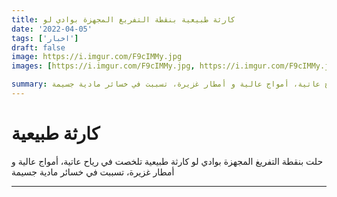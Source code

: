 ```yaml
---
title: كارثة طبيعية بنقطة التفريغ المجهزة بوادي لو
date: '2022-04-05'
tags: ['اخبار']
draft: false
image: https://i.imgur.com/F9cIMMy.jpg
images: [https://i.imgur.com/F9cIMMy.jpg, https://i.imgur.com/F9cIMMy.jpg]

summary: حلت بنقطة التفريغ المجهزة بوادي لو كارثة طبيعية تلخصت في رياح عاتية، أمواج عالية و أمطار غزيرة، تسببت في خسائر مادية جسيمة
---
```


# كارثة طبيعية

حلت بنقطة التفريغ المجهزة بوادي لو كارثة طبيعية تلخصت في رياح عاتية، أمواج عالية و أمطار غزيرة، تسببت في خسائر مادية جسيمة

---

<CustomImage
  src="https://i.imgur.com/F9cIMMy.jpg"
  alt="كارثة طبيعية بنقطة التفريغ المجهزة بوادي لو"
/>
